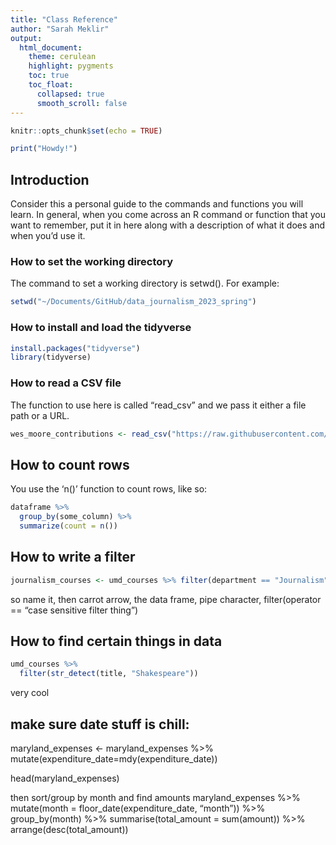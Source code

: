 ```yaml
---
title: "Class Reference"
author: "Sarah Meklir"
output:
  html_document:
    theme: cerulean
    highlight: pygments
    toc: true
    toc_float:
      collapsed: true
      smooth_scroll: false
---
```


```r
knitr::opts_chunk$set(echo = TRUE)
```

```r
print("Howdy!")
```



## Introduction

Consider this a personal guide to the commands and functions you will learn. In general, when you come across an R command or function that you want to remember, put it in here along with a description of what it does and when you'd use it.

### How to set the working directory

The command to set a working directory is setwd(). For example:

```r
setwd("~/Documents/GitHub/data_journalism_2023_spring")
```

### How to install and load the tidyverse

```r
install.packages("tidyverse")
library(tidyverse)
```

### How to read a CSV file

The function to use here is called "read_csv" and we pass it either a file path or a URL.

```r
wes_moore_contributions <- read_csv("https://raw.githubusercontent.com/stephenneukam/CNS_Annapolis/main/Campaign_finance/Moore_ContributionsList.csv")
```
## How to count rows

You use the 'n()' function to count rows, like so:
```r
dataframe %>% 
  group_by(some_column) %>% 
  summarize(count = n())
```

## How to write a filter
```r
journalism_courses <- umd_courses %>% filter(department == "Journalism")
```
so name it, then carrot arrow, the data frame, pipe character, filter(operator == "case sensitive filter thing")

## How to find certain things in data
```r
umd_courses %>% 
  filter(str_detect(title, "Shakespeare"))
```
very cool

## make sure date stuff is chill:
maryland_expenses <- maryland_expenses %>% mutate(expenditure_date=mdy(expenditure_date))

head(maryland_expenses)

then sort/group by month and find amounts
maryland_expenses %>%
  mutate(month = floor_date(expenditure_date, "month")) %>%
  group_by(month) %>%
  summarise(total_amount = sum(amount)) %>%
  arrange(desc(total_amount))
  

